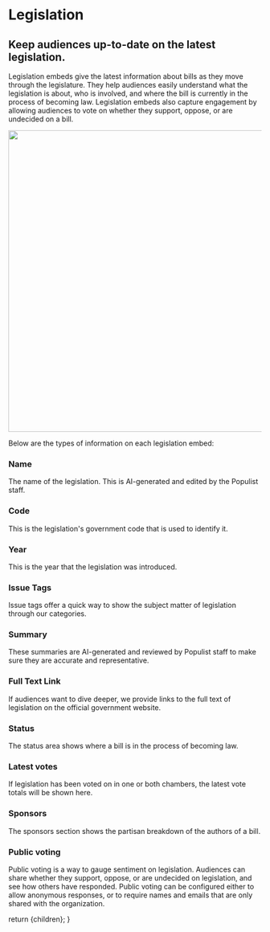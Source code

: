 
# Legislation

## Keep audiences up-to-date on the latest legislation.

Legislation embeds give the latest information about bills as they move through the legislature. They help audiences easily understand what the legislation is about, who is involved, and where the bill is currently in the process of becoming law. Legislation embeds also capture engagement by allowing audiences to vote on whether they support, oppose, or are undecided on a bill.

<img
  src="https://populist-platform.s3.us-east-2.amazonaws.com/web-assets/images/bill.jpg"
  width="600px"
/>

Below are the types of information on each legislation embed:

### Name

The name of the legislation. This is AI-generated and edited by the Populist staff.

### Code

This is the legislation's government code that is used to identify it.

### Year

This is the year that the legislation was introduced.

### Issue Tags

Issue tags offer a quick way to show the subject matter of legislation through our categories.

### Summary

These summaries are AI-generated and reviewed by Populist staff to make sure they are accurate and representative.

### Full Text Link

If audiences want to dive deeper, we provide links to the full text of legislation on the official government website.

### Status

The status area shows where a bill is in the process of becoming law.

### Latest votes

If legislation has been voted on in one or both chambers, the latest vote totals will be shown here.

### Sponsors

The sponsors section shows the partisan breakdown of the authors of a bill.

### Public voting

Public voting is a way to gauge sentiment on legislation. Audiences can share whether they support, oppose, or are undecided on legislation, and see how others have responded. Public voting can be configured either to allow anonymous responses, or to require names and emails that are only shared with the organization.

  return <DocsLayout currentPage="content">{children}</DocsLayout>;
}
